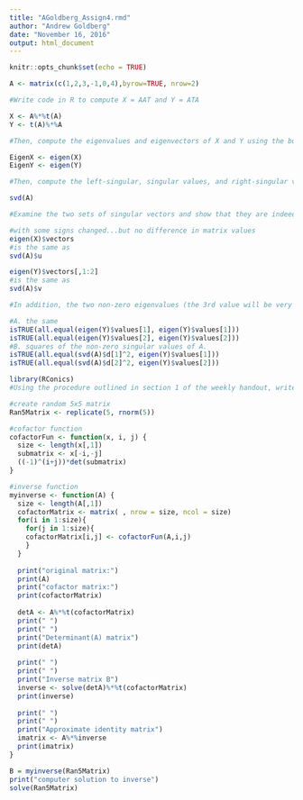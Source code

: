 ---
title: "AGoldberg_Assign4.rmd"
author: "Andrew Goldberg"
date: "November 16, 2016"
output: html_document
---

```{r setup, include=FALSE}
knitr::opts_chunk$set(echo = TRUE)
```


```{r Problem Set 1}
A <- matrix(c(1,2,3,-1,0,4),byrow=TRUE, nrow=2)

#Write code in R to compute X = AAT and Y = ATA

X <- A%*%t(A)
Y <- t(A)%*%A

#Then, compute the eigenvalues and eigenvectors of X and Y using the built-in commands in R

EigenX <- eigen(X)
EigenY <- eigen(Y)

#Then, compute the left-singular, singular values, and right-singular vectors of A using the svd command.

svd(A)

#Examine the two sets of singular vectors and show that they are indeed eigenvectors of X and Y.

#with some signs changed...but no difference in matrix values
eigen(X)$vectors
#is the same as
svd(A)$u

eigen(Y)$vectors[,1:2]
#is the same as
svd(A)$v

#In addition, the two non-zero eigenvalues (the 3rd value will be very close to zero, if not zero) of both X and Y are:

#A. the same 
isTRUE(all.equal(eigen(Y)$values[1], eigen(Y)$values[1]))
isTRUE(all.equal(eigen(Y)$values[2], eigen(Y)$values[2]))
#B. squares of the non-zero singular values of A.
isTRUE(all.equal(svd(A)$d[1]^2, eigen(Y)$values[1]))
isTRUE(all.equal(svd(A)$d[2]^2, eigen(Y)$values[2]))
```

```{r Problem Set 2}
library(RConics)
#Using the procedure outlined in section 1 of the weekly handout, write a function to compute the inverse of a well-conditioned full-rank square matrix using co-factors.

#create random 5x5 matrix
Ran5Matrix <- replicate(5, rnorm(5))

#cofactor function
cofactorFun <- function(x, i, j) {
  size <- length(x[,1])
  submatrix <- x[-i,-j]
  ((-1)^(i+j))*det(submatrix)
}

#inverse function
myinverse <- function(A) {
  size <- length(A[,1])
  cofactorMatrix <- matrix( , nrow = size, ncol = size)
  for(i in 1:size){
    for(j in 1:size){
    cofactorMatrix[i,j] <- cofactorFun(A,i,j)  
    }
  }
  
  print("original matrix:")
  print(A)
  print("cofactor matrix:")
  print(cofactorMatrix)
  
  detA <- A%*%t(cofactorMatrix)
  print(" ")
  print(" ")
  print("Determinant(A) matrix")
  print(detA)
  
  print(" ")
  print(" ")
  print("Inverse matrix B")
  inverse <- solve(detA)%*%t(cofactorMatrix)
  print(inverse)
  
  print(" ")
  print(" ")
  print("Approximate identity matrix")
  imatrix <- A%*%inverse
  print(imatrix)
}

B = myinverse(Ran5Matrix)
print("computer solution to inverse")
solve(Ran5Matrix)
```